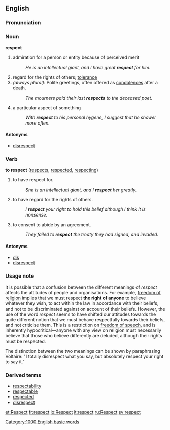 ==English==

===Pronunciation===
{{audio|en-us-respects.ogg|Audio (US)}}

===Noun===
'''respect'''  {{uncountable}}
# admiration for a person or entity because of perceived merit
#:''He is an intellectual giant, and I have great '''respect''' for him.''
# regard for the rights of others; [[tolerance]]
# ''(always plural):'' Polite greetings, often offered as [[condolences]] after a death.
#:''The mourners paid their last '''respects''' to the deceased poet.'' 
# a particular aspect of something
#:''With '''respect''' to his personal hygene, I suggest that he shower more often.''

====Antonyms====
*[[disrespect]]

===Verb===
'''to respect'''  ([[respects]], [[respected]], [[respecting]])

# to have respect for.
#:''She is an intellectual giant, and I '''respect''' her greatly.''
# to have regard for the rights of others.
#:''I '''respect''' your right to hold this belief although I think it is nonsense.''
# to consent to abide by an agreement.
#:''They failed to '''respect''' the treaty they had signed, and invaded.''

====Antonyms====
*[[dis]]<!-- or can it also be spelled "diss"? -->
*[[disrespect]]

===Usage note===
It is possible that a confusion between the different meanings of ''respect'' affects the attitudes of people and organisations. For example, [[freedom of religion]] implies that we must respect '''the right of anyone''' to believe whatever they wish, to act within the law in accordance with their beliefs, and not to be discriminated against on account of their beliefs. However, the use of the word ''respect'' seems to have shifted our attitudes towards the quite different notion that we must behave respectfully towards their beliefs, and not criticise them. This is a restriction on [[freedom of speech]], and is inherently hypocritical&mdash;anyone with any view on religion must necessarily believe that those who believe differently are deluded, although their rights must be respected.

The distinction between the two meanings can be shown by paraphrasing Voltaire: "I totally disrespect what you say, but absolutely respect your right to say it." 

===Derived terms===
*[[respectability]]
*[[respectable]]
*[[respected]]
*[[disrespect]]

[[Category:1000 English basic words]]

[[et:Respect]]
[[fr:respect]]
[[io:Respect]]
[[it:respect]]
[[ru:Respect]]
[[sv:respect]]